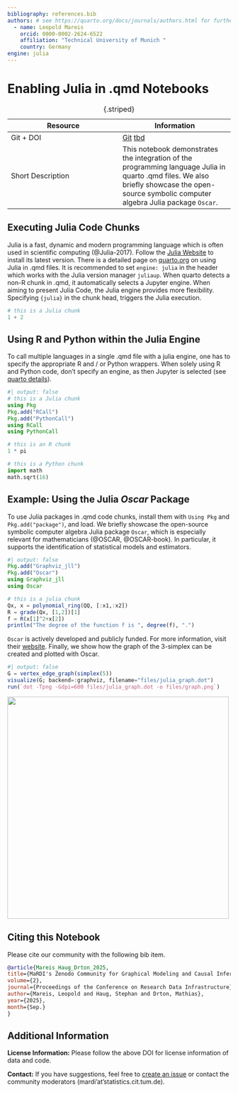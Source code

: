 ```yaml
---
bibliography: references.bib 
authors: # see https://quarto.org/docs/journals/authors.html for further options
  - name: Leopold Mareis
    orcid: 0000-0002-2624-6522
    affiliation: "Technical University of Munich "
    country: Germany
engine: julia
---
```


# Enabling Julia in .qmd Notebooks

| Resource | Information |
|------------------------------------|------------------------------------|
| Git + DOI | [Git](https://github.com/MaRDI4NFDI/GMCI_Julia_notebook.git) [tbd](tbd) |
| Short Description | This notebook demonstrates the integration of the programming language Julia in quarto .qmd files. We also briefly showcase the open-source symbolic computer algebra Julia package `Oscar`. |

: {.striped}

## Executing Julia Code Chunks

Julia is a fast, dynamic and modern programming language which is often used in scientific computing (@Julia-2017). Follow the [Julia Website](https://julialang.org/install/) to install its latest version. There is a detailed page on [quarto.org](https://quarto.org/docs/computations/julia.html) on using Julia in .qmd files. It is recommended to set `engine: julia` in the header which works with the Julia version manager `juliaup`. When quarto detects a non-R chunk in .qmd, it automatically selects a Jupyter engine. When aiming to present Julia Code, the Julia engine provides more flexibility. Specifying `{julia}` in the chunk head, triggers the Julia execution.

```julia
# this is a Julia chunk
1 + 2
```

## Using R and Python within the Julia Engine

To call multiple languages in a single .qmd file with a julia engine, one has to specify the appropriate R and / or Python wrappers. When solely using R and Python code, don't specify an engine, as then Jupyter is selected (see [quarto details](https://quarto.org/docs/computations/execution-options.html#engine-binding)).

```julia
#| output: false
# this is a Julia chunk
using Pkg 
Pkg.add("RCall")
Pkg.add("PythonCall")
using RCall
using PythonCall
```

```r
# this is an R chunk
1 * pi
```

```python
# this is a Python chunk
import math
math.sqrt(16)
```

## Example: Using the Julia *Oscar* Package

To use Julia packages in .qmd code chunks, install them with `Using Pkg` and `Pkg.add("package")`, and load. We briefly showcase the open-source symbolic computer algebra Julia package `Oscar`, which is especially relevant for mathematicians (@OSCAR, @OSCAR-book). In particular, it supports the identification of statistical models and estimators.

```julia
#| output: false
Pkg.add("Graphviz_jll")
Pkg.add("Oscar")
using Graphviz_jll
using Oscar
```

```julia
# this is a julia chunk
Qx, x = polynomial_ring(QQ, [:x1,:x2])
R = grade(Qx, [1,2])[1]
f = R(x[1]^2+x[2])
println("The degree of the function f is ", degree(f), ".")
```

`Oscar` is actively developed and publicly funded. For more information, visit their [website](https://docs.oscar-system.org/stable/). Finally, we show how the graph of the 3-simplex can be created and plotted with Oscar.

```julia
#| output: false
G = vertex_edge_graph(simplex(5))
visualize(G; backend=:graphviz, filename="files/julia_graph.dot")
run(`dot -Tpng -Gdpi=600 files/julia_graph.dot -o files/graph.png`)
```

![](files/graph.png){width="500"}

## Citing this Notebook {.unnumbered}

Please cite our community with the following bib item.

``` bibtex
@article{Mareis_Haug_Drton_2025,
title={MaRDI's Zenodo Community for Graphical Modeling and Causal Inference},
volume={2},
journal={Proceedings of the Conference on Research Data Infrastructure},
author={Mareis, Leopold and Haug, Stephan and Drton, Mathias},
year={2025},
month={Sep.}
}
```

## Additional Information {.unnumbered}

**License Information:** Please follow the above DOI for license information of data and code.

**Contact:** If you have suggestions, feel free to [create an issue](tbd) or contact the community moderators (mardi'at'statistics.cit.tum.de).
